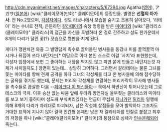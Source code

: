 http://cdn.myanimelist.net/images/characters/5/67294.jpg
Agatha([[영어]]), アガサ([[일본어]])
[wiki:"클레이모어(만화)" 클레이모어]의 등장인물. 별명은 '''선혈의 아가사'''. 전 No.2였으며, [[각성자]]이다. 성도 라보나에서 모습을 숨기고 조용히 살아오다, '라테아' 라는 수녀로 전직, 은둔하던 [[갈라테아]]의 숙청 명령을 받은 [[미아타]]와 [wiki:"클라리스(클레이모어)" 클라리스]의 접근을 자신을 토벌하러 온 걸로 간주하고 성도 한가운데서 8개의 다리가 달린 꽃(?) 모습으로 깽판을 치게 된다.

게다가 깽판치던 와중 그 별명답게 촉수로 끌어올린 병사들을 동강내 피를 꿀꺽꿀꺽 마시거나 뒤집어 쓰다 내던지는[* 여담으로 이때 본인 스스로 이걸 '사치'라 표현했는데, 각성자 입장에서 보면 그 좋아하는 내장을 먹지도 않고 피만 쏟게 만들고 내던지는것 자체가 사치일지도.] 장면이 있는데... 상당히 고어하다. 그러면서 갈라테아는 물론 그녀를 쫓는 미아타를 향해 견제 공격을 하다 그녀의 각성체를 타고 온 병사들에 의해 참수당하는 굴욕을 겪기도 했는데, 문제는 머리와 각성체를 연결하는 머리카락이 무사해 병사들을 촉수들로 끔살한 다음 --[[페이크다 이 병신들아]]-- 목에서 하반신이 튀어나오는데 그로테스크의 극치. 이후 승산 없는 싸움 앞에 두려워 망연자실 울부짖는 클라리스와 미아타를 보고 보기 흉하다며 성도째 부숴버리겠다는 언급이 무섭게 [[지나가던]] [[밀리아]] 일행에 의해 8개의 다리가 차례대로 파괴되자, 남은 각성체 살점들을 모아 발악하다 그조차도 거대한 표적에 지나지 않아 결국 인간형 본체만 남은 채 갈라테아를 인질로 붙잡고 최후의 저항을 하나 [wiki:"클레어(클레이모어)" 클레어]의 풍참으로 상체가 [[인수분해]]되어 죽는다.
